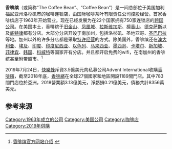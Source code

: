 {{Expand|time=2017-01-23}}
{{Infobox company|
  company_name   = 香啡缤<br/>The Coffee Bean & Tea Leaf |
  company_logo   = [[File:Cbtl-logo.png|150px]]|
  company_type   = [[私人公司|私营]]|
  company_slogan = |
  foundation     = {{US}}[[加利福尼亚州|加利福尼亚州]][[洛杉矶市|洛杉矶市]]<br>(1963年)|
  founder        = 赫伯特·B·海曼<ref>{{cite web| title=Our Heritage| url=http://coffeebean.com/Our-Heritage-W69C30.aspx| publisher=The Coffee Bean & Tea Leaf| accessdate=2009-09-14| deadurl=yes| archiveurl=https://web.archive.org/web/20090806010257/http://coffeebean.com/Our-Heritage-W69C30.aspx| archivedate=2009-08-06}}</ref>|
  location       = {{US}}[[加利福尼亚州|加利福尼亚州]][[洛杉矶市|洛杉矶市]]|
  key_people     = [[桑尼·沙逊|桑尼·沙逊]]，总裁|
  num_employees  = 4400 (2007年)|
  parent         = International Coffee & Tea, LLC|
  industry       = [[餐厅|餐厅]] <br/>咖啡与茶叶零售|
  products       = 全豆咖啡 <br/>盒装茶 <br/>现制饮品 <br/>焙烤食品|
  revenue        = {{profit}}5億[[美元|美元]]（2013年1月）<ref name="thsu">Tiffany Hsu, [http://articles.latimes.com/2013/jan/30/business/la-fi-mo-coffee-bean-tea-leaf-anniversary-freebies-20130130 “Coffee Bean & Tea Leaf marks 50th anniversary with free drinks,”] {{Wayback|url=http://articles.latimes.com/2013/jan/30/business/la-fi-mo-coffee-bean-tea-leaf-anniversary-freebies-20130130 |date=20150301230042 }} ''[[Los_Angeles_Times|Los Angeles Times]]'', January 30, 2013.</ref> |
  homepage       = [http://www.coffeebean.com/ coffeebean.com]
}}

'''香啡缤'''（'''{{lang|en|The Coffee Bean & Tea Leaf}}'''或简称“The Coffee Bean”、“Coffee Bean”）是一间总部位于美国加利福尼亚州洛杉矶市的咖啡连锁店，由国际咖啡茶叶有限责任公司控股经营。首家香啡缤店于1963年开始营业。现在已经发展为在22个国家拥有750家连锁店的[[跨国公司|跨国公司]]。在美国本土，香啡缤于[[旧金山|旧金山]]、[[鳳凰城_(亞利桑那州)|凤凰城]]、[[拉斯维加斯|拉斯维加斯]]、[[檀香山|檀香山]]、[[德克萨斯|德克萨斯]]以及[[底特律|底特律]]都有分店。大部分分店开设于南加州，包括洛杉矶、圣地亚哥、[[圣巴巴拉_(加利福尼亚州)|圣巴巴拉]]等地。加州以外的许多分店都是采取[[特许经营|特许经营]]的方式。除美国外，香啡缤还在[[澳大利亚|澳大利亚]]、[[埃及|埃及]]、[[印度|印度]]、[[印度尼西亚|印度尼西亚]]、[[以色列|以色列]]、[[马来西亚|马来西亚]]、[[墨西哥|墨西哥]]、[[卡塔尔|卡塔尔]]、[[新加坡|新加坡]]、[[菲律宾|菲律宾]]、[[大韩民国|韩国]]、[[科威特|科威特]]等国家开有分店。并且都开启免费的wifi，在南加州的香啡缤甚至附带超市。<ref>
[http://coffeebean.com/franchise/index.html 香啡缤官方网站介绍] {{webarchive|url=https://web.archive.org/web/20100609143926/http://coffeebean.com/franchise/index.html |date=2010-06-09 }}</ref>

2019年7月24日，[[快樂蜂|快樂蜂]]斥資3.5億美元向私募公司Advent International收購[[香啡繽|香啡繽]]，截至2018年底，[[香啡繽|香啡繽]]在全球27個國家和地區開設1189間門店。其中783間門店位於亞洲，2018營業額3.13億美元，淨虧損0.21億美元，債務共計8356萬美元。

==参考来源==
{{reflist}}
{{美國連鎖快餐店}}
[[Category:1963年成立的公司|Category:1963年成立的公司]]
[[Category:美国公司|Category:美国公司]]
[[Category:咖啡店|Category:咖啡店]]
[[Category:2019年併購|Category:2019年併購]]